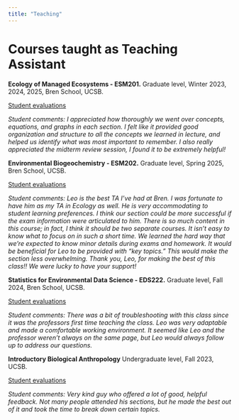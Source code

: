 ```yaml
---
title: "Teaching"
---
```


# Courses taught as Teaching Assistant

**Ecology of Managed Ecosystems - ESM201.** Graduate level, Winter 2023, 2024, 2025, Bren School, UCSB.

<a href="/evals/ESM201 - Evaluations.pdf" onclick="window.open(this.href, '_blank'); return false;">Student evaluations</a>

*Student comments: I appreciated how thoroughly we went over concepts, equations, and graphs in each section. I felt like it provided good organization and structure to all the concepts we learned in lecture, and helped us identify what was most important to remember. I also really appreciated the midterm review session, I found it to be extremely helpful!*

**Environmental Biogeochemistry - ESM202.** Graduate level, Spring 2025, Bren School, UCSB.

<a href="/evals/ESM202 - Evaluations.pdf" onclick="window.open(this.href, '_blank'); return false;">Student evaluations</a>

*Student comments: Leo is the best TA I've had at Bren. I was fortunate to have him as my TA in Ecology as well. He is very accommodating to student learning preferences. I think our section could be more successful if the exam information were articulated to him. There is so much content in this course; in fact, I think it should be two separate courses. It isn't easy to know what to focus on in such a short time. We learned the hard way that we're expected to know minor details during exams and homework. It would be beneficial for Leo to be provided with "key topics." This would make the section less overwhelming. Thank you, Leo, for making the best of this class!! We were lucky to have your support!*

**Statistics for Environmental Data Science - EDS222.** Graduate level, Fall 2024, Bren School, UCSB.

<a href="/evals/EDS222-Fall2024.pdf" onclick="window.open(this.href, '_blank'); return false;">Student evaluations</a>

*Student comments: There was a bit of troubleshooting with this class since it was the professors first time teaching the class. Leo was very adaptable and made a comfortable working environment. It seemed like Leo and the professor weren't always on the same page, but Leo would always follow up to address our questions.*

**Introductory Biological Anthropology** Undergraduate level, Fall 2023, UCSB.

<a href="/evals/Anth5 - Evaluations.pdf" onclick="window.open(this.href, '_blank'); return false;">Student evaluations</a>

*Student comments: Very kind guy who offered a lot of good, helpful feedback. Not many people attended his sections, but he made the best out of it and took the time to break down certain topics.*
